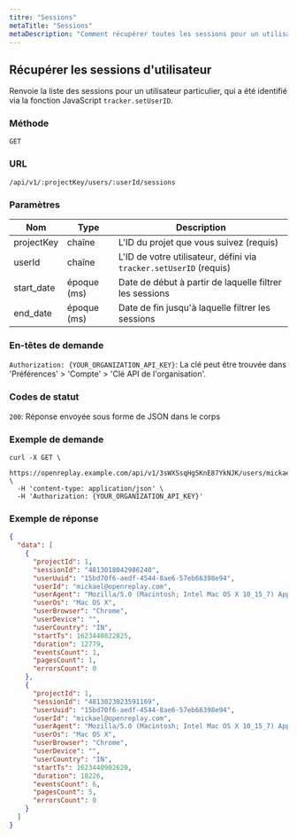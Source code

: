 ```yaml
---
titre: "Sessions"
metaTitle: "Sessions"
metaDescription: "Comment récupérer toutes les sessions pour un utilisateur particulier."
---
```


## Récupérer les sessions d'utilisateur

Renvoie la liste des sessions pour un utilisateur particulier, qui a été identifié via la fonction JavaScript `tracker.setUserID`.

### Méthode
`GET`

### URL
`/api/v1/:projectKey/users/:userId/sessions`

### Paramètres

| Nom | Type | Description |
|----------|-------------|-------------|
| projectKey | chaîne | L'ID du projet que vous suivez (requis) |
| userId | chaîne | L'ID de votre utilisateur, défini via `tracker.setUserID` (requis) |
| start_date | époque (ms) | Date de début à partir de laquelle filtrer les sessions |
| end_date | époque (ms) | Date de fin jusqu'à laquelle filtrer les sessions |

### En-têtes de demande

`Authorization: {YOUR_ORGANIZATION_API_KEY}`: La clé peut être trouvée dans 'Préférences' > 'Compte' > 'Clé API de l'organisation'.

### Codes de statut

`200`: Réponse envoyée sous forme de JSON dans le corps

### Exemple de demande


```shell
curl -X GET \
  https://openreplay.example.com/api/v1/3sWXSsqHgSKnE87YkNJK/users/mickael@openreplay.com/sessions \
  -H 'content-type: application/json' \
  -H 'Authorization: {YOUR_ORGANIZATION_API_KEY}'
```


### Exemple de réponse


```json
{
  "data": [
    {
      "projectId": 1,
      "sessionId": "4813018042986240",
      "userUuid": "15bd70f6-aedf-4544-8ae6-57eb66398e94",
      "userId": "mickael@openreplay.com",
      "userAgent": "Mozilla/5.0 (Macintosh; Intel Mac OS X 10_15_7) AppleWebKit/537.36 (KHTML, like Gecko) Chrome/91.0.4472.77 Safari/537.36",
      "userOs": "Mac OS X",
      "userBrowser": "Chrome",
      "userDevice": "",
      "userCountry": "IN",
      "startTs": 1623440822825,
      "duration": 12779,
      "eventsCount": 1,
      "pagesCount": 1,
      "errorsCount": 0
    },
    {
      "projectId": 1,
      "sessionId": "4813023023591169",
      "userUuid": "15bd70f6-aedf-4544-8ae6-57eb66398e94",
      "userId": "mickael@openreplay.com",
      "userAgent": "Mozilla/5.0 (Macintosh; Intel Mac OS X 10_15_7) AppleWebKit/537.36 (KHTML, like Gecko) Chrome/91.0.4472.77 Safari/537.36",
      "userOs": "Mac OS X",
      "userBrowser": "Chrome",
      "userDevice": "",
      "userCountry": "IN",
      "startTs": 1623440902620,
      "duration": 18226,
      "eventsCount": 6,
      "pagesCount": 5,
      "errorsCount": 0
    }
  ]
}
```

